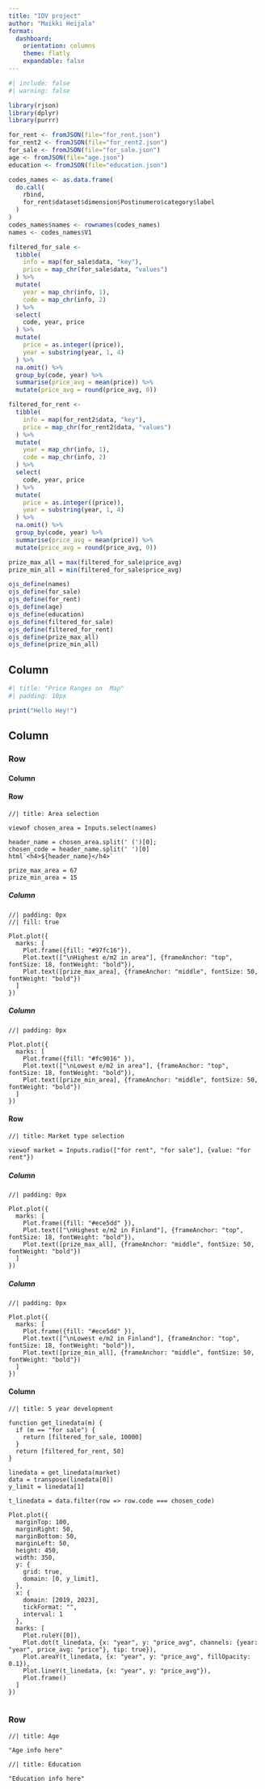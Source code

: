 ```yaml
---
title: "IDV project"
author: "Maikki Heijala"
format: 
  dashboard:
    orientation: columns
    theme: flatly
    expandable: false
---
```

```r
#| include: false
#| warning: false

library(rjson)
library(dplyr)
library(purrr)

for_rent <- fromJSON(file="for_rent.json")
for_rent2 <- fromJSON(file="for_rent2.json")
for_sale <- fromJSON(file="for_sale.json")
age <- fromJSON(file="age.json")
education <- fromJSON(file="education.json")

codes_names <- as.data.frame(
  do.call(
    rbind,
    for_rent$dataset$dimension$Postinumero$category$label
  )
)
codes_names$names <- rownames(codes_names)
names <- codes_names$V1

filtered_for_sale <- 
  tibble(
    info = map(for_sale$data, "key"),
    price = map_chr(for_sale$data, "values")
  ) %>% 
  mutate(
    year = map_chr(info, 1),
    code = map_chr(info, 2) 
  ) %>%
  select(
    code, year, price
  ) %>%
  mutate(
    price = as.integer((price)),
    year = substring(year, 1, 4)
  ) %>%
  na.omit() %>%
  group_by(code, year) %>%
  summarise(price_avg = mean(price)) %>%
  mutate(price_avg = round(price_avg, 0))

filtered_for_rent <- 
  tibble(
    info = map(for_rent2$data, "key"),
    price = map_chr(for_rent2$data, "values")
  ) %>% 
  mutate(
    year = map_chr(info, 1),
    code = map_chr(info, 2) 
  ) %>%
  select(
    code, year, price
  ) %>%
  mutate(
    price = as.integer((price)),
    year = substring(year, 1, 4)
  ) %>%
  na.omit() %>%
  group_by(code, year) %>%
  summarise(price_avg = mean(price)) %>%
  mutate(price_avg = round(price_avg, 0))

prize_max_all = max(filtered_for_sale$price_avg)
prize_min_all = min(filtered_for_sale$price_avg)

ojs_define(names)
ojs_define(for_sale)
ojs_define(for_rent)
ojs_define(age)
ojs_define(education)
ojs_define(filtered_for_sale)
ojs_define(filtered_for_rent)
ojs_define(prize_max_all)
ojs_define(prize_min_all)

```
## Column {width="30%"}

```r
#| title: "Price Ranges on  Map"
#| padding: 10px

print("Hello Hey!")

```

## Column

### Row {height=60%}

#### Column

#### Row

```ojs
//| title: Area selection

viewof chosen_area = Inputs.select(names)

header_name = chosen_area.split(' (')[0];
chosen_code = header_name.split(' ')[0]
html`<h4>${header_name}</h4>`

prize_max_area = 67
prize_min_area = 15

```

##### Column

```ojs
//| padding: 0px
//| fill: true

Plot.plot({
  marks: [
    Plot.frame({fill: "#97fc16"}),
    Plot.text(["\nHighest e/m2 in area"], {frameAnchor: "top", fontSize: 18, fontWeight: "bold"}),
    Plot.text([prize_max_area], {frameAnchor: "middle", fontSize: 50, fontWeight: "bold"})
  ]
})
```

##### Column

```ojs
//| padding: 0px

Plot.plot({
  marks: [
    Plot.frame({fill: "#fc9016" }),
    Plot.text(["\nLowest e/m2 in area"], {frameAnchor: "top", fontSize: 18, fontWeight: "bold"}),
    Plot.text([prize_min_area], {frameAnchor: "middle", fontSize: 50, fontWeight: "bold"})
  ]
})
```

#### Row

```ojs
//| title: Market type selection

viewof market = Inputs.radio(["for rent", "for sale"], {value: "for rent"})

```

##### Column

```ojs
//| padding: 0px

Plot.plot({
  marks: [
    Plot.frame({fill: "#ece5dd" }),
    Plot.text(["\nHighest e/m2 in Finland"], {frameAnchor: "top", fontSize: 18, fontWeight: "bold"}),
    Plot.text([prize_max_all], {frameAnchor: "middle", fontSize: 50, fontWeight: "bold"})
  ]
})
```

##### Column

```ojs
//| padding: 0px

Plot.plot({
  marks: [
    Plot.frame({fill: "#ece5dd" }),
    Plot.text(["\nLowest e/m2 in Finland"], {frameAnchor: "top", fontSize: 18, fontWeight: "bold"}),
    Plot.text([prize_min_all], {frameAnchor: "middle", fontSize: 50, fontWeight: "bold"})
  ]
})
```

#### Column

```ojs
//| title: 5 year development

function get_linedata(m) {
  if (m == "for sale") {
    return [filtered_for_sale, 10000]
  }
  return [filtered_for_rent, 50]
}

linedata = get_linedata(market)
data = transpose(linedata[0])
y_limit = linedata[1]

t_linedata = data.filter(row => row.code === chosen_code)

Plot.plot({
  marginTop: 100,
  marginRight: 50,
  marginBottom: 50,
  marginLeft: 50,
  height: 450,
  width: 350,
  y: {
    grid: true,
    domain: [0, y_limit],
  },
  x: {
    domain: [2019, 2023],
    tickFormat: "",
    interval: 1
  },
  marks: [
    Plot.ruleY([0]),
    Plot.dot(t_linedata, {x: "year", y: "price_avg", channels: {year: "year", price_avg: "price"}, tip: true}),
    Plot.areaY(t_linedata, {x: "year", y: "price_avg", fillOpacity: 0.1}),
    Plot.lineY(t_linedata, {x: "year", y: "price_avg"}),
    Plot.frame()
  ]
})


```

### Row {.tabset}

```ojs
//| title: Age

"Age info here"

```


```ojs
//| title: Education

"Education info here"

```
